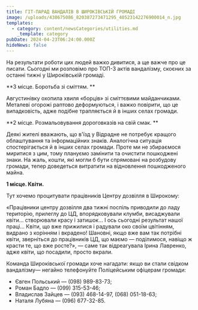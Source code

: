```yaml
---
title: ГІТ-ПАРАД ВАНДАЛІВ В ШИРОКІВСЬКІЙ ГРОМАДІ
image: /uploads/438675086_820387273471295_40523142276900014_n.jpg
templates:
  - category: content/newsCategories/utilities.md
    _template: category
pubDate: 2024-04-23T06:24:00.000Z
hideNews: false
---
```


На результати роботи цих людей важко дивитися, а ще важче про це писати. Сьогодні ми розповімо про ТОП-3 актів вандалізму, скоєних за останні тижні у Широківській громаді. 

**3 місце. Боротьба зі сміттям. **

Августинівку охопила хвиля «борців» зі сміттєвими майданчиками. Металеві огорожі раптово деформуються, і важко повірити, що це випадковість, адже подібне трапляється й в інших селах громади.

**2 місце. Розмальовування дороговказів на свій смак. **

Деякі жителі вважають, що в'їзд у Відрадне не потребує кращого облаштування та інформаційних знаків. Аналогічна ситуація спостерігається й в інших селах громади. Проте ми не збираємося миритися з цим, тому плануємо замінити та очистити пошкоджені знаки. На жаль, кошти, які могли б бути спрямовані на розбудову громади, тепер доведеться витратити на відновлення пошкодженого майна.

**1 місце. Квіти.**

Тут хочемо процитувати працівників Центру дозвілля в Широкому:   

«Працівники центру дозвілля два тижні поспіль приводили до ладу територію, прилеглу до ЦД, впорядковували клумби, висаджували квіти... створювали красу і затишок... І ось сьогодні результат нашої праці… Квіти, що вже прижилися і радували око своїм цвітінням, видрано з корінням і вкрадено! Шановні, якщо вже вам так потрібні квіти, зверніться до працівників ЦД, що маємо — поділимося, навіщо ж красти те, що вже росте?», — саме так відреагувала Ірина Лавренко, адже квіти, що посадили, просто вкрали. 

Команда Широківської громади хоче нагадати: якщо ви стали свідком вандалізму— негайно телефонуйте Поліцейським офіцерам громади: 

* Євген Польський — (098) 989-83-73;
* Роман Бадло — (099) 315-53-46;
* Владислав Зайцев — (093) 468-14-97, (068) 051-18-63;
* Наталя Лубяна — (096) 677-32-85.
